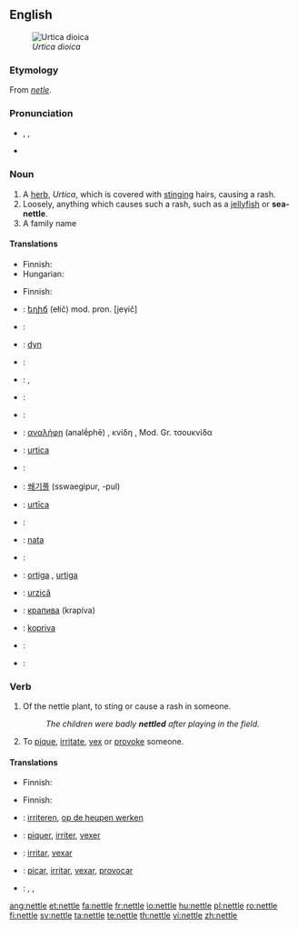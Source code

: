 ==English==
{{wikipedia}}
[[File:Braendenaelde.jpg|thumb|right|''Urtica dioica'']]

===Etymology===
From {{etyl|ang}} ''[[netle]]''.

===Pronunciation===
* {{enPR|nĕt'(ə)l}}, {{IPA|/ˈnet(ə)l/}}, {{SAMPA|/"net(@)l/}}
* {{audio|en-us-nettle.ogg|Audio (US)}}
*: {{rhymes|ɛt(ə)l}}

===Noun===
{{en-noun}}

# A [[herb]], ''Urtica'', which is covered with [[sting]]ing hairs, causing a rash.
# Loosely, anything which causes such a rash, such as a [[jellyfish]] or '''sea-nettle'''.
# A family name

====Translations====
{{trans-top|herb}}
* Finnish: {{t+|fi|nokkonen}}
* Hungarian: {{t+|hu|csalán}}
{{trans-mid}}
{{trans-bottom}}

{{trans-top|anything which causes such a rash}}
{{trans-mid}}
{{trans-bottom}}

{{trans-top|''Urticaceae''}}
* Finnish: {{t|fi|nokkoskasvit|p}}
{{trans-mid}}
{{trans-bottom}}

{{checktrans-top}}
* {{ttbc|Armenian}}: [[եղիճ]] (ełič) mod. pron. [jeγič]
* {{ttbc|Czech}}: {{t-|cs|kopřiva|f}}
* {{ttbc|Dacian}}: [[dyn]]
* {{ttbc|Danish}}: {{t|da|nælde|c}}
* {{ttbc|Dutch}}: {{t-|nl|netel|m}}, {{t+|nl|brandnetel|m}}
* {{ttbc|French}}: {{t+|fr|ortie|f}}
* {{ttbc|German}}: {{t+|de|Nessel|f}}
* {{ttbc|Greek}}: [[αναλήφη]] (analḗphē) {{f}}, κνίδη {{f}}, Mod. Gr. τσουκνίδα {{f}}
* {{ttbc|Interlingua}}: [[urtica]]
* {{ttbc|Italian}}: {{t-|it|ortica}}
{{trans-mid}}
* {{ttbc|Korean}}: [[쐐기풀]] (sswaegipur, -pul)
* {{ttbc|Latin}}: [[urtīca]]
* {{ttbc|Norwegian}}: {{t|no|nesle|c}}
* {{ttbc|Old Norse}}: [[nata]]
* {{ttbc|Polish}}: {{t+|pl|pokrzywa|f}}
* {{ttbc|Portuguese}}: [[ortiga]] {{f}}, [[urtiga]] {{f}}
* {{ttbc|Romanian}}: [[urzică]]
* {{ttbc|Russian}}: [[крапива]] {{f}} (krapíva)
* {{ttbc|Slovene}}: [[kopriva]] {{f}}
* {{ttbc|Spanish}}: {{t+|es|ortiga|f}}
* {{ttbc|Swedish}}: {{t|sv|nässla|c}}
{{trans-bottom}}

===Verb===
{{en-verb|nettl|ing}}

# Of the nettle plant, to sting or cause a rash in someone.
#: ''The children were badly '''nettled''' after playing in the field.''
# To [[pique]], [[irritate]], [[vex]] or [[provoke]] someone.

====Translations====
{{trans-top|of the nettle plant, to sting or cause a rash in someone}}
* Finnish: {{t|fi|polttaa}}
{{trans-mid}}
{{trans-bottom}}

{{trans-top|to pique, irritate, vex or provoke someone}}
* Finnish: {{t|fi|piikitellä}}
{{trans-mid}}
{{trans-bottom}}

{{checktrans-top}}
* {{ttbc|Dutch}}: [[irriteren]], [[op de heupen werken]]
* {{ttbc|French}}: [[piquer]], [[irriter]], [[vexer]]
{{trans-mid}}
* {{ttbc|Interlingua}}: [[irritar]], [[vexar]]
* {{ttbc|Portuguese}}: [[picar]], [[irritar]], [[vexar]], [[provocar]]
* {{ttbc|Spanish}}: {{t+|es|picar}}, {{t+|es|irritar}}, {{t-|es|provocar}}
{{trans-bottom}}

[[ang:nettle]]
[[et:nettle]]
[[fa:nettle]]
[[fr:nettle]]
[[io:nettle]]
[[hu:nettle]]
[[pl:nettle]]
[[ro:nettle]]
[[fi:nettle]]
[[sv:nettle]]
[[ta:nettle]]
[[te:nettle]]
[[th:nettle]]
[[vi:nettle]]
[[zh:nettle]]